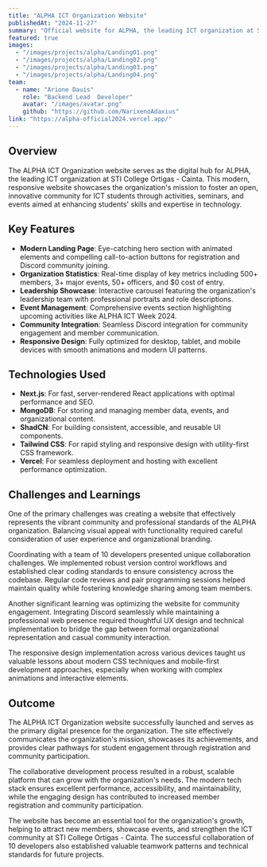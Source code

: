 ```yaml
---
title: "ALPHA ICT Organization Website"
publishedAt: "2024-11-27"
summary: "Official website for ALPHA, the leading ICT organization at STI College Ortigas - Cainta"
featured: true
images:
  - "/images/projects/alpha/Landing01.png"
  - "/images/projects/alpha/Landing02.png"
  - "/images/projects/alpha/Landing03.png"
  - "/images/projects/alpha/Landing04.png"
team:
  - name: "Arione Dauis"
    role: "Backend Lead  Developer"
    avatar: "/images/avatar.png"
    github: "https://github.com/NarixenoAdaxius"
link: "https://alpha-official2024.vercel.app/"
---
```


## Overview

The ALPHA ICT Organization website serves as the digital hub for ALPHA, the leading ICT organization at STI College Ortigas - Cainta. This modern, responsive website showcases the organization's mission to foster an open, innovative community for ICT students through activities, seminars, and events aimed at enhancing students' skills and expertise in technology.

## Key Features

- **Modern Landing Page**: Eye-catching hero section with animated elements and compelling call-to-action buttons for registration and Discord community joining.
- **Organization Statistics**: Real-time display of key metrics including 500+ members, 3+ major events, 50+ officers, and $0 cost of entry.
- **Leadership Showcase**: Interactive carousel featuring the organization's leadership team with professional portraits and role descriptions.
- **Event Management**: Comprehensive events section highlighting upcoming activities like ALPHA ICT Week 2024.
- **Community Integration**: Seamless Discord integration for community engagement and member communication.
- **Responsive Design**: Fully optimized for desktop, tablet, and mobile devices with smooth animations and modern UI patterns.

## Technologies Used

- **Next.js**: For fast, server-rendered React applications with optimal performance and SEO.
- **MongoDB**: For storing and managing member data, events, and organizational content.
- **ShadCN**: For building consistent, accessible, and reusable UI components.
- **Tailwind CSS**: For rapid styling and responsive design with utility-first CSS framework.
- **Vercel**: For seamless deployment and hosting with excellent performance optimization.

## Challenges and Learnings

One of the primary challenges was creating a website that effectively represents the vibrant community and professional standards of the ALPHA organization. Balancing visual appeal with functionality required careful consideration of user experience and organizational branding.

Coordinating with a team of 10 developers presented unique collaboration challenges. We implemented robust version control workflows and established clear coding standards to ensure consistency across the codebase. Regular code reviews and pair programming sessions helped maintain quality while fostering knowledge sharing among team members.

Another significant learning was optimizing the website for community engagement. Integrating Discord seamlessly while maintaining a professional web presence required thoughtful UX design and technical implementation to bridge the gap between formal organizational representation and casual community interaction.

The responsive design implementation across various devices taught us valuable lessons about modern CSS techniques and mobile-first development approaches, especially when working with complex animations and interactive elements.

## Outcome

The ALPHA ICT Organization website successfully launched and serves as the primary digital presence for the organization. The site effectively communicates the organization's mission, showcases its achievements, and provides clear pathways for student engagement through registration and community participation.

The collaborative development process resulted in a robust, scalable platform that can grow with the organization's needs. The modern tech stack ensures excellent performance, accessibility, and maintainability, while the engaging design has contributed to increased member registration and community participation.

The website has become an essential tool for the organization's growth, helping to attract new members, showcase events, and strengthen the ICT community at STI College Ortigas - Cainta. The successful collaboration of 10 developers also established valuable teamwork patterns and technical standards for future projects.